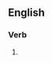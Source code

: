 ==English==

===Verb===
{{head|en|present participle}}

# {{present participle of|remint|lang=en|nocat=1}}